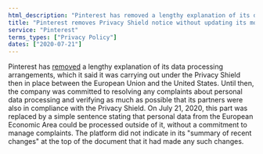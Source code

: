 ```yaml
---
html_description: "Pinterest has removed a lengthy explanation of its data processing arrangements, which it said it was carrying out under the Privacy Shield then in place between the European Union and the United States."
title: "Pinterest removes Privacy Shield notice without updating its modification date"
service: "Pinterest"
terms_types: ["Privacy Policy"]
dates: ["2020-07-21"]
---
```


Pinterest has <a target="_blank" rel="noopener" href="https://github.com/ambanum/CGUs-data/commit/a53e891ba">removed</a> a lengthy explanation of its data processing arrangements, which it said it was carrying out under the Privacy Shield then in place between the European Union and the United States. Until then, the company was committed to resolving any complaints about personal data processing and verifying as much as possible that its partners were also in compliance with the Privacy Shield. On July 21, 2020, this part was replaced by a simple sentence stating that personal data from the European Economic Area could be processed outside of it, without a commitment to manage complaints. The platform did not indicate in its "summary of recent changes" at the top of the document that it had made any such changes.
